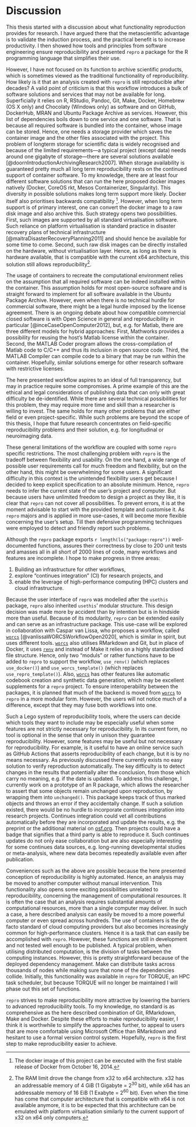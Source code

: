 # Discussion

This thesis started with a discussion about what functionality reproduction provides for research.
I have argued there that the metascientific advantage is to validate the induction process, and the practical benefit is to increase productivity.
I then showed how tools and principles from software engineering ensure reproducibility and presented `repro` a package for the R programming language that simplifies their use.

However, I have not focused on its function to archive scientific products, which is sometimes viewed as the traditional functionality of reproducibility.
How likely is it that an analysis created with `repro` is still reproducible after decades?
A valid point of criticism is that this workflow introduces a bulk of software solutions and services that may not be available for long.
Superficially it relies on R, RStudio, Pandoc, Git, Make, Docker, Homebrew (OS X only) and Chocolaty (Windows only) as software and on GitHub, DockerHub, MRAN and Ubuntu Package Archive as services.
However, this list of dependencies boils down to one service and one software.
That is because all required software is bundled into the container, whose image can be stored.
Hence, one needs a storage provider which saves the container image and the other files associated with the project.
This problem of longterm storage for scientific data is widely recognised and because of the limited requirements---a typical project (except data) needs around one gigabyte of storage---there are several solutions available [@doornIntroductionArchivingResearch2007].
When storage availability is guaranteed pretty much all long term reproducibility rests on the continued support of container software.
To my knowledge, there are at least four different software solutions that can run the here proposed docker images natively (Docker, CoreOS rkt, Mesos Containerizer, Singularity).
This diversity in possible solutions makes long term support more likely.  Docker itself also prioritises backwards compatibility [^olddocker].
However, when long term support is of primary interest, one can convert the docker image to a raw disk image and also archive this.
Such strategy opens two possibilities.
First, such images are supported by all standard virtualisation software. 
Such reliance on platform virtualisation is standard practice in disaster recovery plans of technical infrastructure [@maitraDisasterRecoveryPlanning2011] and should hence be available for some time to come.
Second, such raw disk images can be directly installed on the hardware, without virtualisation layer.
Hence, as long as there is hardware available, that is compatible with the current x64 architecture, this solution still allows reproducibility[^ram].

[^olddocker]: The docker image of this project can be executed with the first stable release of Docker from October 16, 2014.
[^ram]: The RAM limit drove the change from x32 to x64 architecture. x32 has an addressable memory of 4 GiB (1 Gigabyte = $2^{30}$ bit), while x64 has an addressable memory of 16 EiB (1 Exabyte  = $2^{60}$ bit). Even when the time has come that computer architecture that is compatible with x64 is not available anymore, it is to be expected that this architecture can be emulated with platform virtualisation similarly to the current support of x32 on x64 only computers.

The usage of containers to recreate the computational environment relies on the assumption that all required software can be indeed installed within the container.
This assumption holds for most open-source software and is straight forward to implement for all software available in the Ubuntu Package Archive.
However, even when there is no technical hurdle for commercial software, there might be a legal hurdle imposed by the license agreement.
There is an ongoing debate about how compatible commercial closed software is with Open Science in general and reproducibility in particular [@inceCaseOpenComputer2012], but, e.g. for Matlab, there are three different models for hybrid approaches:
First, Mathworks provides a possibility for reusing the host's Matlab license within the container.
Second, the MATLAB Coder program allows the cross-compilation of Matlab code to C/C++ and thus its inclusion in open source code.
Third, the MATLAB Compiler can compile code to a binary that may be run within the container.
Hopefully, similar solutions emerge for other research software with restrictive licenses.

The here presented workflow aspires to an ideal of full transparency, but may in practice require some compromises.
A prime example of this are the ethical and legal considerations of publishing data that can only with great difficulty be de-identified.
While there are several technical possibilities for this problem, they may require more time and skill than a researcher is willing to invest.
The same holds for many other problems that are either field or even project-specific.
While such problems are beyond the scope of this thesis, I hope that future research concentrates on field-specific reproducibility problems and their solution, e.g. for longitudinal or neuroimaging data.

These general limitations of the workflow are coupled with some `repro` specific restrictions.
The most challenging problem with `repro` is the tradeoff between flexibility and usability.
On the one hand, a wide range of possible user requirements call for much freedom and flexibility, but on the other hand, this might be overwhelming for some users.
A significant difficulty in this context is the unintended flexibility users get because I decided to keep explicit specification to an absolute minimum.
Hence, `repro` needs to infer the current state of the user's project and computer.
But because users have unlimited freedom to design a project as they like, it is clear that `repro` can not cover all possibilities.
To prevent errors, it is at the moment advisable to start with the provided template and customise it.
As `repro` majors and is applied in more use-cases, it will become more flexible concerning the user's setup.
Till then defensive programming techniques were employed to detect and friendly report such problems.

Although the `repro` package exports `r length(ls("package:repro"))` well-documented functions, assures their correctness by close to 200 unit tests and amasses all in all short of 2000 lines of code, many workflows and features are incomplete.
I hope to make progress in three areas:

1. Building an infrastructure for other workflows,
2. explore "continues integration" (CI) for research projects, and
3. enable the leverage of high-performance computing (HPC) clusters and cloud infrastructure.

Because the user interface of `repro` was modelled after the `usethis` package, `repro` also inherited `usethis`' modular structure.
This design decision was made more by accident than by intention but is in hindside more than useful.
Because of its modularity, `repro` can be extended easily and can serve as an infrastructure package.
This use-case will be explored in collaboration with Caspar van Lissa, who proposes a workflow, called [`worcs`](https://cjvanlissa.github.io/worcs/) [@vanlissaWORCSWorkflowOpen2020], which is similar in spirit, but uses different tools.
[`worcs`](https://cjvanlissa.github.io/worcs/) also utilises RMarkdown and Git, but in place of Docker, it uses [`renv`](https://rstudio.github.io/renv/articles/renv.html) and instead of Make it relies on a highly standardised file structure.
Hence, only two "moduls" or rather functions have to be added to `repro` to support the workflow, `use_renv()` (which replaces `use_docker()`) and `use_worcs_template()` (which replaces `use_repro_template()`).
Also, [`worcs`](https://cjvanlissa.github.io/worcs/) has other features like automatic codebook creation and synthetic data generation, which may be excellent supplements for a `repro` project.
To ensure interoperability between the packages, it is planned that much of the backend is moved from [`worcs`](https://cjvanlissa.github.io/worcs/) to `repro` in a more modular form.
However, the users will not notice much of a difference, except that they may fuse both workflows into one.

Such a Lego system of reproducibility tools, where the users can decide which tools they want to include may be especially useful when some features are not strictly necessary for reproducibility.
In its current form, no tool is optional in the sense that only in unison they guarantee reproducibility.
However, some features may be useful but not necessary for reproducibility.
For example, is it useful to have an online service such as GitHub Actions that asserts reproducibility of each change, but it is by no means necessary.
As previously discussed there currently exists no easy solution to verify reproduction automatically.
The key difficulty is to detect changes in the results that potentially alter the conclusion, from those which carry no meaning, e.g. if the date is updated.
To address this challenge, I currently work on a prototype of an R package, which allows the researcher to assert that some objects remain unchanged upon reproduction, by wrapping them into `unchanged()`.
This package keeps track of thus marked objects and throws an error if they accidentally change.
If such a solution existed, there would be no hurdle to incorporate continues integration into research projects.
Continues integration could vet all contributions automatically before they are incorporated and update the results, e.g. the preprint or the additional material on [osf.org](osf.org).
Then projects could have a badge that signifies that a third party is able to reproduce it.
Such continues updates do not only ease collaboration but are also especially interesting for some continues data sources, e.g. long-running developmental studies or meta-analysis, where new data becomes repeatedly available even after publication.

Conveniences such as the above are possible because the here presented conception of reproducibility is highly automated.
Hence, an analysis may be moved to another computer without manual intervention.
This functionality also opens some exciting possibilities unrelated to reproducibility, concerning the management of computational resources.
It is often the case that an analysis requires substantial amounts of computational resources, more than a single computer may deliver.
In such a case, a here described analysis can easily be moved to a more powerful computer or even spread across hundreds.
The use of containers is the de facto standard of cloud computing providers but also becomes increasingly common for high-performance clusters.
Hence it is a task that can easily be accomplished with `repro`.
However, these functions are still in development and not tested well enough to be published.
A typical problem, when utilising distributed computation, is the division of tasks between the computing instances.
However, this is pretty straightforward because of the deployed dependency management.
Make can distribute tasks across thousands of nodes while making sure that none of the dependencies collide.
Initially, this functionality was available in `repro` for TORQUE, an HPC task scheduler, but because TORQUE will no longer be maintained I will phase out this set of functions.

`repro` strives to make reproducibility more attractive by lowering the barriers to advanced reproducibility tools.
To my knowledge, no standard is as comprehensive as the here described combination of Git, RMarkdown, Make and Docker.
Despite these efforts to make reproducibility easier, I think it is worthwhile to simplify the approaches further, to appeal to users that are more comfortable using Microsoft Office than RMarkdown and hesitant to use a formal version control system.
Hopefully, `repro` is the first step to make reproducibility easier to achieve.
